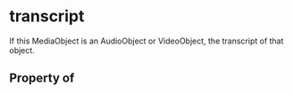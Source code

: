   

# transcript

If this MediaObject is an AudioObject or VideoObject, the transcript of that object.

## Property of



